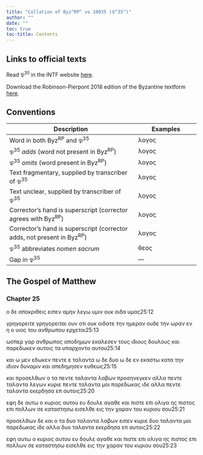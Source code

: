 ```yaml
---
title: "Collation of Byz^RP^ vs 10035 (𝔓^35^)"
author: ""
date: ""
toc: true
toc-title: Contents
---
```


::: {.callout-note appearance="minimal" icon="false" collapse="true"}
# Links to official texts

Read 𝔓^35^ in the INTF website [here](https://ntvmr.uni-muenster.de/manuscript-workspace?docID=10035).

Download the Robinson-Pierpont 2018 edition of the Byzantine textform [here](https://web.archive.org/web/20210413060536/https://byzantinetext.com/wp-content/uploads/2021/03/robinson-pierpont-2018-gnt-edition.pdf).


:::


::: {.callout-note appearance="minimal" icon="false" collapse="true"}
# Conventions

| Description                                                              	| Examples                           	|
|--------------------------------------------------------------------------	|------------------------------------	|
| Word in both Byz^RP^ and 𝔓^35^                                   	| λογος                              	|
| 𝔓^35^ *adds* (word not present in Byz^RP^)                       	| [λογος]{.greek-added}            	|
| 𝔓^35^ *omits* (word present in Byz^RP^)                          	| [λογος]{.greek-omitted}          	|
| Text fragmentary, supplied by transcriber of 𝔓^35^               	| [λογος]{.greek-supplied}         	|
| Text unclear, supplied by transcriber of 𝔓^35^                   	| [λογος]{.unclear}                	|
| Corrector's hand is superscript (corrector agrees with Byz^RP^)          	| [λογος]{.corr}                   	|
| Corrector's hand is superscript (corrector adds, not present in Byz^RP^) 	| [[λογος]{.corr}]{.greek-added} 	|
| 𝔓^35^ abbreviates *nomen sacrum*                                 	| [θεος]{.greek-abbr}            	|
| Gap in 𝔓^35^                                                     	| [―]{.gap}                        	|
:::

## The Gospel of Matthew

### Chapter 25

[ο]{.greek-omitted} [δε]{.greek-omitted} [αποκριθεις]{.greek-omitted} [ει]{.greek-supplied}πε[ν]{.unclear} αμην λ[εγ]{.unclear}ω [υμιν]{.greek-supplied} [ο]{.greek-supplied}[υ]{.unclear}κ οιδα υμ[ας]{.unclear}[25:12]{.aside}

[γρηγορειτε]{.greek-omitted} [[γ]{.unclear}ρηγο[ρει]{.greek-supplied}[τα]{.greek-supplied}ι]{.greek-added} ουν οτι [ο]{.unclear}υκ [ο]{.unclear}[ι]{.greek-supplied}[δα]{.unclear}[τε]{.greek-supplied} [τ]{.greek-supplied}[η]{.unclear}[ν]{.greek-supplied} ημερα[ν]{.unclear} [ουδε]{.greek-supplied} [την]{.greek-supplied} [ωρ]{.greek-supplied}αν [εν]{.greek-omitted} [η]{.greek-omitted} [ο]{.greek-omitted} [υιος]{.greek-omitted} [του]{.greek-omitted} [ανθρωπου]{.greek-omitted} [ερχεται]{.greek-omitted}[25:13]{.aside}

ωσπ[ε]{.unclear}[ρ]{.greek-supplied} [γα]{.greek-supplied}[ρ]{.unclear} α[ν]{.unclear}[θρω]{.greek-supplied}[πο]{.greek-supplied}ς αποδημω[ν]{.unclear} [ε]{.unclear}[καλε]{.greek-supplied}[σε]{.greek-supplied}ν τους ιδιους δ[ουλους]{.greek-supplied} [και]{.greek-supplied} [π]{.unclear}αρεδωκεν α[υ]{.unclear}[τοις]{.greek-supplied} [τα]{.greek-supplied} [υ]{.greek-supplied}[π]{.unclear}αρ[χ]{.unclear}οντα αυτο[υ]{.greek-supplied}[25:14]{.aside}

[και]{.greek-supplied} [ω]{.greek-supplied} [μεν]{.greek-supplied} [εδ]{.greek-supplied}[ωκ]{.unclear}εν [πεντε]{.greek-omitted} [[ε]{.greek-abbr}]{.greek-added} [ταλ]{.unclear}[αντα]{.greek-supplied} [ω]{.greek-omitted} [δε]{.greek-omitted} [δυο]{.greek-omitted} [ω]{.greek-omitted} [δε]{.greek-omitted} [εν]{.greek-omitted} [εκαστω]{.greek-omitted} [κατα]{.greek-omitted} [την]{.greek-omitted} [ιδιαν]{.greek-omitted} [δυναμιν]{.greek-omitted} [και]{.greek-omitted} [απεδημησεν]{.greek-omitted} [ευθεως]{.greek-omitted}[25:15]{.aside}

[και]{.greek-omitted} [προσελθων]{.greek-omitted} [ο]{.greek-omitted} [τα]{.greek-omitted} [πεντε]{.greek-omitted} [ταλαντα]{.greek-omitted} [λαβων]{.greek-omitted} [προσηνεγκεν]{.greek-omitted} [αλλα]{.greek-omitted} [πεντε]{.greek-omitted} [ταλαντα]{.greek-omitted} [λεγων]{.greek-omitted} [κυριε]{.greek-omitted} [πεντε]{.greek-omitted} [ταλαντα]{.greek-omitted} [μοι]{.greek-omitted} [παρεδωκας]{.greek-omitted} [ιδε]{.greek-omitted} [αλλα]{.greek-omitted} [πεντε]{.greek-omitted} [ταλαντα]{.greek-omitted} [εκερ]{.greek-supplied}[δη]{.greek-supplied}[σ]{.unclear}α [επ]{.greek-omitted} [αυτοις]{.greek-omitted}[25:20]{.aside}

εφη [δε]{.greek-omitted} αυ[τω]{.unclear} ο [κυριος]{.greek-abbr} α[υ]{.greek-supplied}[του]{.greek-supplied} ευ δουλε [αγ]{.unclear}αθ[ε]{.unclear} και [πι]{.greek-supplied}[στε]{.greek-supplied} [επ]{.unclear}[ι]{.greek-supplied} ολι[γ]{.unclear}α ης [πισ]{.unclear}το[ς]{.greek-supplied} [επι]{.greek-supplied} [π]{.greek-supplied}[ο]{.unclear}[λλω]{.greek-supplied}[ν]{.unclear} σε κ[αταστη]{.greek-supplied}[σ]{.greek-supplied}[ω]{.unclear} ει[σ]{.unclear}[ελ]{.greek-supplied}[θ]{.unclear}ε εις τη[ν]{.unclear} [χαραν]{.greek-supplied} [τ]{.greek-supplied}[ο]{.unclear}υ [κυριου]{.greek-abbr} σ[ο]{.unclear}υ[25:21]{.aside}

προσελ[θων]{.greek-supplied} [δε]{.greek-omitted} [και]{.greek-supplied} [ο]{.greek-supplied} [τ]{.unclear}α δυο τα[λ]{.unclear}αντ[α]{.unclear} [λαβων]{.greek-omitted} ει[πεν]{.greek-supplied} [κυριε]{.greek-abbr} [δ]{.greek-supplied}υο ταλαντ[α]{.unclear} μο[ι]{.unclear} [παρε]{.greek-supplied}[δω]{.greek-supplied}κας ιδ[ε]{.unclear} [αλ]{.unclear}[λ]{.greek-supplied}[α]{.unclear} δυ[ο]{.greek-supplied} [ταλαν]{.greek-supplied}[τα]{.greek-supplied} [ε]{.greek-supplied}[κ]{.unclear}ερδησ[α]{.unclear} [επ]{.greek-omitted} [αυτοις]{.greek-omitted}[25:22]{.aside}

[εφ]{.unclear}[η]{.greek-supplied} [α]{.greek-supplied}[υ]{.unclear}[τω]{.greek-supplied} [ο]{.greek-supplied} [κυριος]{.greek-abbr} [αυ]{.greek-supplied}[του]{.unclear} [ευ]{.unclear} [δ]{.unclear}[ουλε]{.greek-supplied} [αγαθε]{.greek-supplied} [και]{.greek-supplied} [πιστε]{.greek-omitted} [επι]{.greek-omitted} [ολιγα]{.greek-omitted} [ης]{.greek-omitted} [πιστος]{.greek-omitted} [επι]{.greek-omitted} [πολλων]{.greek-omitted} [σε]{.greek-omitted} [καταστησω]{.greek-omitted} [εισελθε]{.greek-omitted} [εις]{.greek-omitted} [την]{.greek-omitted} [χαραν]{.greek-omitted} [του]{.greek-omitted} [κυριου]{.greek-omitted} [σου]{.greek-omitted}[25:23]{.aside}

